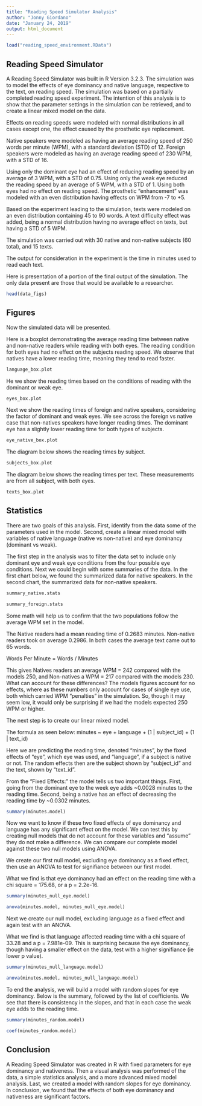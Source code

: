 ```yaml
---
title: "Reading Speed Simulator Analysis"
author: "Jonny Giordano"
date: "January 24, 2019"
output: html_document
---
```


```r
load("reading_speed_environment.RData")
```

## Reading Speed Simulator

A Reading Speed Simulator was built in R Version 3.2.3. The simulation was to model the effects of eye dominancy and native language, respective to the text, on reading speed. The simulation was based on a partially completed reading speed experiment. The intention of this analysis is to show that the parameter settings in the simulation can be retrieved, and to create a linear mixed model on the data.

Effects on reading speeds were modeled with normal distributions in all cases except one, the effect caused by the prosthetic eye replacement.

Native speakers were modeled as having an average reading speed of 250 words per minute (WPM), with a standard deviation (STD) of 12. Foreign speakers were modeled as having an average reading speed of 230 WPM, with a STD of 16. 

Using only the dominant eye had an effect of reducing reading speed by an average of 3 WPM, with a STD of 0.75. Using only the weak eye reduced the reading speed by an average of 5 WPM, with a STD of 1. Using both eyes had no effect on reading speed. The prosthetic "enhancement" was modeled with an even distribution having effects on WPM from -7 to +5. 

Based on the experiment leading to the simulation, texts were modeled on an even distribution containing 45 to 90 words. A text difficulty effect was added, being a normal distribution having no average effect on texts, but having a STD of 5 WPM.

The simulation was carried out with 30 native and non-native subjects (60 total), and 15 texts. 

The output for consideration in the experiment is the time in minutes used to read each text.


Here is presentation of a portion of the final output of the simulation. The only data present are those that would be available to a researcher.

```r
head(data_figs)
```

## Figures

Now the simulated data will be presented.

Here is a boxplot demonstrating the average reading time between native and non-native readers while reading with both eyes. The reading condition for both eyes had no effect on the subjects reading speed. We observe that natives have a lower reading time, meaning they tend to read faster.

```r
language_box.plot
```

He we show the reading times based on the conditions of reading with the dominant or weak eye.

```r
eyes_box.plot
```



Next we show the reading times of foreign and native speakers, considering the factor of dominant and weak eyes. We see across the foreign vs native case that non-natives speakers have longer reading times. The dominant eye has a slightly lower reading time for both types of subjects.



```r
eye_native_box.plot
```


The diagram below shows the reading times by subject.

```r
subjects_box.plot
```



The diagram below shows the reading times per text. These measurements are from all subject, with both eyes.

```r
texts_box.plot
```


## Statistics

There are two goals of this analysis. First, identify from the data some of the parameters used in the model. Second, create a linear mixed model with variables of native language (native vs non-native) and eye dominancy (dominant vs weak).

The first step in the analysis was to filter the data set to include only dominant eye and weak eye conditions from the four possible eye conditions. Next we could begin with some summaries of the data. In the first chart below, we found the summarized data for native speakers. In the second chart, the summarized data for non-native speakers.

```r
summary_native.stats
```

```r
summary_foreign.stats
```

Some math will help us to confirm that the two populations follow the average WPM set in the model.

The Native readers had a mean reading time of 0.2683 minutes. Non-native readers took on average 0.2986. In both cases the average text came out to 65 words.

Words Per Minute = Words / Minutes

This gives Natives readers an average WPM = 242 compared with the models 250, and  Non-natives a WPM = 217 compared with the models 230. What can account for these differences? The models figures account for no effects, where as these numbers only account for cases of single eye use, both which carried WPM "penalties" in the simulation. So, though it may seem low, it would only be surprising if we had the models expected 250 WPM or higher.
 
The next step is to create our linear mixed model.

The formula as seen below: minutes ~ eye + language + (1 | subject_id) + (1 | text_id)

Here we are predicting the reading time, denoted "minutes", by the fixed effects of "eye", which eye was used, and "language", if a subject is native or not. The random effects then are the subject shown by "subject_id" and the text, shown by "text_id".

From the "Fixed Effects:" the model tells us two important things. First, going from the dominant eye to the week eye adds ~0.0028 minutes to the reading time. Second, being a native has an effect of decreasing the reading time by ~0.0302 minutes.

```r
summary(minutes.model)
```

Now we want to know if these two fixed effects of eye dominancy and language has any significant effect on the model. We can test this by creating null models that do not account for these variables and "assume" they do not make a difference. We can compare our complete model against these two null models using ANOVA.

We create our first null model, excluding eye dominancy as a fixed effect, then use an ANOVA to test for signifiance between our first model.

What we find is that eye dominancy had an effect on the reading time with a chi square = 175.68, or a p = 2.2e-16. 

```r
summary(minutes_null_eye.model)
```
```r
anova(minutes.model, minutes_null_eye.model)
```

Next we create our null model, excluding language as a fixed effect and again test with an ANOVA.

What we find is that language affected reading time with a chi square of 33.28 and a p = 7.981e-09. This is surprising because the eye dominancy, though having a smaller effect on the data, test with a higher signifiance (ie lower p value).


```r
summary(minutes_null_language.model)
```
```r
anova(minutes.model, minutes_null_language.model)
```

To end the analysis, we will build a model with random slopes for eye dominancy. Below is the summary, followed by the list of coefficients. We see that there is consistency in the slopes, and that in each case the weak eye adds to the reading time.

```r
summary(minutes_random.model)
```
```r
coef(minutes_random.model)
```



## Conclusion

A Reading Speed Simulator was created in R with fixed parameters for eye dominancy and nativeness. Then a visual analysis was performed of the data, a simple statistics analysis, and a more advanced mixed model analysis. Last, we created a model with random slopes for eye dominancy. In conclusion, we found that the effects of both eye dominancy and nativeness are significant factors.
